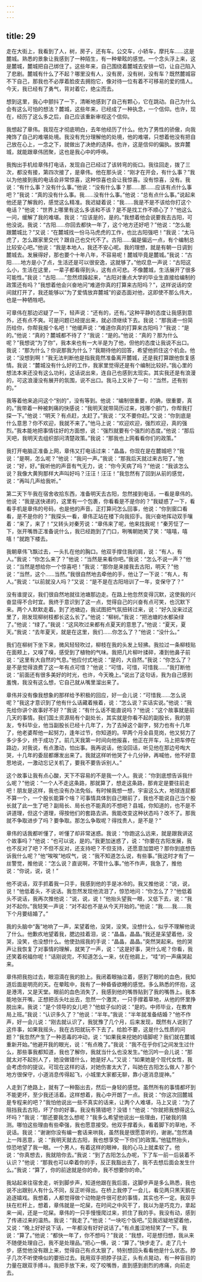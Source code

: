 ```yaml
---
---
---
```

title: 29
---




走在大街上，我看到了人，树，房子，还有车。公交车，小轿车，摩托车……这是麓城。熟悉的景象让我感到了一种陌生，有一种晕眩的感觉。一个念头浮上来，这是麓城，麓城把自己绑住了。这些年来，自己围绕着麓城去安排一切，让自己陷入了悲剧。麓城有什么了不起？哪里没有人，没有房，没有树，没有车？既然麓城容不下自己，那我也不必厚着脸皮去拥抱它，像对待一位有着不可移易的爱的情人。今天，我已经有了勇气，背对着它，绝尘而去。

想到这里，我心中颤抖了一下，清晰地感到了自己有颗心，它在跳动。自己为什么会有这么可怕的想法？麓城，这些年来，已经成了一种执念，一个信仰。也许，现在，经历了这么多之后，自己应该重新审视这个信仰。

我想起了章伟。我现在才彻底明白，去年他经历了什么。他为了男性的骄傲，向我掩饰了自己的难堪处境。我没有充分理解他的处境，他的难堪，只想着他没有把自己放在心上，一念之下，就做出了决绝的选择。也许，这是信仰的偏执。放弃麓城，就能跟章伟团聚，这也是我心中的呼唤。

我掏出手机给章伟打电话，发现自己已经过了该转弯的街口。我往回走，拨了三次，都没有接，第四次接了，是章伟。他在那头说：“刚才在开会，有什么事？”我以为他接到我的电话会非常惊喜，这种惊喜也会让我惊喜。没有惊喜，没有。我说：“有什么事？没有什么事。”他说：“没有什么事？那……那……应该有点什么事吧？”我说：“真的没有什么事。我……没有什么事。”他说：“总有点什么事。”说起来他还是了解我的，感觉这么精准。我迟疑着说：“我……我是不是不该给你打这个电话？”他说：“世界上哪里有这么多该和不该？是不是找工作不顺心了？”他这么一问，缓解了我的难堪。我说：“应该是的，是的。”我想着他会说要我去古阳，可他没说。我说：“古阳……你回去都快一年了，这个地方还好吧？”他说：“怎么能跟麓城比？”又说：“在麓城找一份马马虎虎的工作，也比古阳强吧！”我说：“太马虎了，怎么跟家里交代？跟自己也交代不了。古阳……偏是偏远一点，有个编制总比较安心吧。”他说：“我是本地人，我还不安心呢。我的理想，就是有朝一日调到麓城去。发展得好，那也要个十年八年，不容易呢！麓城毕竟是麓城。”我说：“古阳……地方是小了点，生活还是可以很安逸，这就够了。”他叹息一声说：“古阳这么小，生活在这里，一辈子都看得到头，这有点可悲。不像麓城，生活展开了很多可能性。”我说：“古阳……”忽然烦躁起来，“古阳对重点大学的毕业生直接给编制的政策还有吗？”我想着他会兴奋地问“难道你真的打算来古阳吗？”，这样说话的空间就打开了，我还能够以“为了爱情放弃麓城”的姿态面对他，这即使不那么伟大，也是一种牺牲吧。

可章伟在那边迟疑了一下，轻声说：“还有的，还有。”这种平静的态度让我感到意外，还有点不爽。可是问题已经提出来，就必须继续下去。我说：“那我递一份简历给你，你帮我报个名吧！”他缓声说：“难道你真的打算来古阳吗？”我说：“是的。”他说：“真的？麓城都不待了？”我说：“是的。”他说：“真的？那为什么呢？”我想说“为了你”，我本来也有一大半是为了他，但他的态度让我说不出口。我说：“那为什么？你说那我为什么？”我期待他的回答，希望他抓住这个机会。他说：“没想到啊！”我无法判断他是指我竟然准备离开麓城，还是我打算跟他恢复感情。我说：“麓城没有什么好的工作，我家里觉得还是有个编制比较好。”我心里的想法本来还没有这么功利，这话说出来，连自己也感到太现实。其实我还是有浪漫的，可这浪漫没有展开的氛围，说不出口。我马上又补了一句：“当然，还有别的。”

我等着他来追问这个“别的”，没有等到。他说：“编制很重要，的确，很重要，真的。”我带着一种被刺痛的快感说：“我明天就带简历过来，找哪个部门，你帮我打探一下。”他说：“明天？有点赶，太赶了。”我说：“又不要你赶。”又说：“你到底是什么意思？你不欢迎，我就不来了。”他马上说：“欢迎欢迎，强烈欢迎，真的强烈。”我本能地把事情往好的方面想，说：“强烈就要有个强烈的态度。”他说：“那后天吧，我明天去组织部问清楚政策。”我说：“那我也上网看看你们的政策。”

我打开电脑正准备上网，章伟又打电话过来：“晶晶，你现在是在麓城吧？”我说：“是啊，怎么呢？”他说：“我问一声。”我说：“那我后天就过来古阳了。”他说：“好，好。”我听他的声音有气无力，说：“你今天病了吗？”他说：“我该怎么说？我像大黄狗那样大声叫好吗？汪汪！汪汪！”我忽然有了回到从前的感觉，说：“再叫几声给我听。”

第二天下午我在宿舍收拾东西，准备明天去古阳，忽然接到电话，一看是章伟的。他说：“我是送快递的，这里有一个包裹，你看看是不是你的？”我疑惑了一下，看看手机是章伟的号码，也是他的声音。正打算问怎么回事，他说：“你到窗口看看，是不是你的？”我探头一看，章伟正站在楼下向我招手。我兴奋地挥动双手嚷着：“来了，来了！”又转头对秦芳说：“章伟来了呢，他来找我呢！”秦芳怔了一下，张开嘴唇正准备说什么，我已经跑到了门口，咧嘴朝她笑了笑：“嘻嘻，嘻嘻！”就跑下楼去。

我朝章伟飞飘过去，一头扎在他的胸口。他双手撑住我的肩，说：“有人，有人。”我说：“你怎么来了？”他说：“当然是来看你吧。”我说：“怎么不说一声？”他说：“当然是想给你一个惊喜吧！”我说：“那你是来接我去古阳，明天？”他说：“当然，这个……当然。”我很自然地去牵他的手，他让了一下说：“有人，有人。”我说：“以前就没人吗？”又说：“是不是在古阳培训了一年，变保守了？”

没有谁提议，我们很自然地就往池塘那边走。在路上他忽然变得沉默，这使我的兴奋显得不合时宜。我终于意识到了这一点，觉得自己的兴奋有点可笑，也沉默下来。两个人默默走着。到了池塘边，我试图把气氛扭转过来，说：“好久没来过这里了，刚发现柳树枝都长这么长了。”他说：“柳树。”我说：“把池塘的水都染绿了。”他说：“绿了。”我说：“这风吹过来都有点夏天的意思了。”他说：“夏天，夏天。”我说：“去年夏天，就是在这里，我们……你怎么了？”他说：“没什么。”

我们在柳树下坐下来，微风轻轻吹过，柳枝在我的头发上轻拂。我拉过一条柳枝贴在面颊上，又嗅了嗅，感受到了植物的气味。我把几片柳叶揉碎，凑到他鼻子前说：“这里有大自然的气息。”他应付式地说：“是的，大自然。”我说：“你怎么了？是不是觉得浪费了这一年有点可惜？”他说：“可惜，可惜，可惜我……”我打断他说：“前面还有很多美好的时光，也许，今天晚上。”说出了这句话，我为自己感到羞愧，我没有这么想，它自己就从嘴里溜出来了。

章伟并没有像我想象的那样给予积极的回应，好一会儿说：“可惜我……怎么说呢？”我这才意识到了他有什么话藏着掖着，说：“怎么说？实话实说。”他说：“我先给你讲个故事好不好？”我说：“有什么话不能直说吗？”他说：“这个故事就是前几天的事情。我们国土资源局有个副处长，其实就是你看不起的副股长，我的朋友，专科毕业，他当副股长已经十几年了，为了去掉这个副字，努力也有十几年了，他老婆帮他一起努力，逢年过节，你知道的。早两个月全县竞岗，他又努力了多少多少，终于成功了。前几天我第一时间向他报喜，他正在开车，马上把车停在路边，对我说，有点激动，怕出事。我再说话，他没回话，听见他在那边号啕大哭，十几年的委屈都爆发出来了。我就这样听他哭了十几分钟，再喊他，他不好意思地说，一激动忘记关机了，要我不要告诉别人。”

这个故事让我有点心酸，天下不容易的不是我一个人。我说：“你到底想告诉我什么呢？”他说：“一个人不走这条路，那就算了，想走这条路，那肯定是要往前走吧！朋友是这样，我也没有办法免俗。有时候我想一想，宇宙这么大，地球连屁都不算一个，一个股长能算个啥？可事情具体到自己眼前了，我也不能说自己当个股长就了此一生了吧？副局长、局长也不能真的不想吧？县城，你知道的，也不是不讲道理，但这个道理，得按他们的套路去讲。我能改变这种状态吗？改不了。那我就不争取进步了吗？要争取。那怎么争取呢？得找贵人，是不是？”

章伟的话我都听懂了，听懂了却非常迷惑。我说：“你跑这么远来，就是跟我讲这个故事吗？”他说：“也可以说，是的。”我更加迷惑了，说：“你要在古阳发展，我也不反对了吧？不但不反对，还支持吧？不但支持，还愿意加盟吧？那你到底想告诉我什么呢？”他“唉唉”地叹气，说：“我不知道怎么说，有些事。”我这时才有了一丝警觉，推他说：“怎么说？直说啊，不管什么事。”他不作声，我急了，推他说：“你说，说，说！”

他不说话，双手抓着我一只手，我感到他的手是冰冷的。我又推他说：“说，说，说！”他低着头，不说话。我忽然发现他流泪了，惊恐地问：“你怎么了？”他低着头不说话，我再次推他说：“说，说，说！”他抬头望我一眼，又低下去，说：“我对不起你。”我轻笑一声说：“对不起也不是从今天开始的。”他说：“我……我……我下个月要结婚了。”

我的头脑中“轰”地响了一声，呆望着他，没哭，没笑。没想什么，似乎不理解他说了什么。他歉疚地望着我，腮边挂着泪，说：“晶晶，晶晶。”我还是呆望着他，没哭，没笑，也没想什么。他使劲摇我的手说：“晶晶，晶晶。”突然哭起来。他的哭声让我恢复了对事情的理解，就笑了一声，说：“这是好事，哭什么呢？你看，我还笑着祝福你呢！”话刚说完，不知道怎么一来，伏在他肩上，“哇”的一声痛哭起来。

章伟把我抱过去，眼泪滴在我的脸上。我闭着眼抽泣着，感到了眼睑的血色，我知道后面是明亮的天。在晕眩中，我有了一种昏昏欲睡的感觉。多么熟悉的怀抱，这是港湾，又是天堂。眼前的血色消失了，我感到他的嘴唇贴到了我的嘴唇上。我本能地张开嘴，正想把舌头吐出去，忽然一个激灵，一只手撑着草地，从他的怀里挣脱出来。我说：“是个领导的女儿吧？”他蚊子似的说：“是的。中师毕业，在教育局上班。”我说：“认识多久了？”他说：“半年。”我说：“半年就准备结婚？”他不作声，好一会儿说：“刚去就认识了，我犹豫了几个月，后来发现，既然有人说到了这件事，如果我摇头，我在古阳就玩不下去了。给脸不要，这是什么性质的问题？”我忽然产生了一种恶毒的冲动，说：“如果我来挖她的墙脚呢？我们就在麓城重新开始。”他避开我的眼光，说：“有点晚了。”我说：“我不在乎你们之间发生过什么，那些事我都知道，我也了解你，我就当什么也没发生。”他沉吟一会儿说：“那就太对不起别人了，她没做错什么，她是好人。”又说：“如果她是个现代女性，我会考虑你的提议。可现在这样的话，对她伤害太大了，叫她在古阳怎么做人？那个地方很保守，小道消息传得起飞，小城里大家都无聊，靠小道消息提神。”

人走到了绝路上，就有了一种豁出去，然后一身轻的感觉。虽然所有的事情都坏到不能更坏，至少我还活着。这样想着，我心中开朗了一点。我说：“你这次回麓城是专程来的吧？”我怕他说出一些不真实的话来，让两个人难堪，马上又说：“为了阻挡我去古阳，坏了你的好事。我没有猜错吧？没错！”他说：“你就把我想得这么坏吗？”我说：“那还要我怎么想呢？”我多么希望他说出一些理由，打破我的猜测。哪怕这些理由有些牵强，我也愿意接受。他双手撑着头，看着脚下的草地，不说话。我说：“谢谢你没有编一套话来哄我，虽然我是很愿意听的，谢谢。”忽然涌上一阵恶意，说：“我明天就去古阳，我也想享受一下你们的政策。”他猛然抬头，惊恐地望了我一眼。一个男人，有着这样的眼神，我的心马上就柔软了。他说：“你真想去，我就陪你去。”我说：“到了古阳怎么办呢，下了车一前一后装着不认识？”他说：“那我也可以牵着你的手，反正我豁出去了，我不去想后面会发生什么。”我说：“算了，你的前途就是你的命，我不想要你的命。”

我站起来往宿舍走，听到脚步声，知道他跟在我后面，这脚步声是多么熟悉，我也说不出跟别人有什么不同，反正听得出。在桥上我停了一会儿，看见两只黑天鹅在追逐嬉戏。我想着，人都觉得做个动物是件很可悲的事情，其实也不一定。我双手扶在栏杆上，想着，章伟就是一坨屎，在时间之中风干了，我以为是巧克力，拿起来一闻，还是一坨屎。章伟的一只手慢慢爬过来，抓住了我的手。我没有动，感到了传递过来的温热。我说：“我走了。”他说：“一块吃个饭吧。”见我迟疑地望着他，又说：“晚上好好说下话，一年都没有好好说话了。”有点羞涩地轻笑了一下。我说：“算了。”他说：“都快一年了，你不想吗？”我说：“我想，可是想归想，我从来不随便处理自己，我不是处理品。”把心一横，说：“算了。”快步走了。走了几十步，感觉他没有跟上来，觉得自己有点太狠了，特别想回头看看他是什么状态。脖子几次不听使唤似的要扭过去。我用双手把脖子扶正，头有点晃动，有一种盲目的力量在跟双手搏斗。我把手放下来，咬了咬嘴唇，直到感到剧烈的疼痛，向前走去。